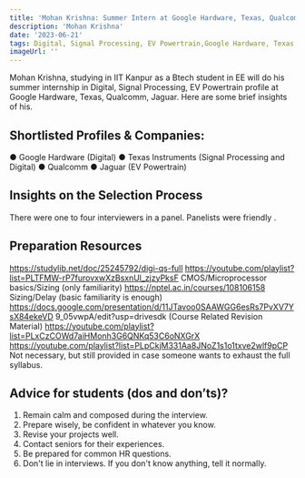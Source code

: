 ---
title: 'Mohan Krishna: Summer Intern at Google Hardware, Texas, Qualcomm, Jaguar'
description: 'Mohan Krishna'
date: '2023-06-21'
tags: Digital, Signal Processing, EV Powertrain,Google Hardware, Texas, Qualcomm, Jaguar,Internship
imageUrl: ''
---

Mohan Krishna, studying in IIT Kanpur as a Btech student in EE will do
his summer internship in Digital, Signal Processing, EV Powertrain profile at Google Hardware, Texas, Qualcomm, Jaguar. Here are some brief
insights of his.

## Shortlisted Profiles & Companies:
● Google Hardware (Digital)
● Texas Instruments (Signal
Processing and Digital)
● Qualcomm
● Jaguar (EV Powertrain)

## Insights on the Selection Process
There were one to four interviewers in a panel. Panelists were
friendly .

##  Preparation Resources
https://studylib.net/doc/25245792/digi-qs-full
https://youtube.com/playlist?list=PLTFMW-rP7furovxwXzBsxnUl_zjzyPksF
CMOS/Microprocessor basics/Sizing (only familiarity)
https://nptel.ac.in/courses/108106158 Sizing/Delay (basic familiarity is enough)
https://docs.google.com/presentation/d/11JTavoo0SAAWGG6esRs7PvXV7YsX84ekeVD
9_05vwpA/edit?usp=drivesdk
(Course Related Revision Material)
https://youtube.com/playlist?list=PLxCzCOWd7aiHMonh3G6QNKq53C6oNXGrX
https://youtube.com/playlist?list=PLpCkjM331Aa8JNoZ1s1o1txve2wlf9pCP
Not necessary, but still provided in case someone wants to exhaust the full syllabus.

## Advice for students (dos and don’ts)? 
1. Remain calm and composed during the interview.
2. Prepare wisely, be confident in whatever you know.
3. Revise your projects well.
4. Contact seniors for their experiences.
5. Be prepared for common HR questions.
6. Don&#39;t lie in interviews. If you don&#39;t know anything, tell it normally.

